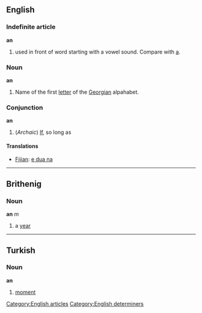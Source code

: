==English==

===Indefinite article===
'''an'''

# used in front of word starting with a vowel sound. Compare with [[a]].

===Noun===
'''an'''

#Name of the first [[letter]] of the [[Georgian]] alpahabet.

===Conjunction===
'''an'''

# (''Archaic'') [[If]], so long as

====Translations====
*[[Fijian]]: [[e dua na]]

----
==Brithenig==
===Noun===
'''an''' ''m''

#a [[year]]
----
==Turkish==

===Noun===
'''an'''

#[[moment]]

[[Category:English articles]]
[[Category:English determiners]]